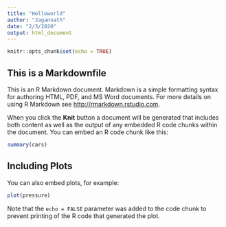```yaml
---
title: "Helloworld"
author: "Jagannath"
date: "2/3/2020"
output: html_document
---
```


```r
knitr::opts_chunk$set(echo = TRUE)
```

## This is a Markdownfile


This is an R Markdown document. Markdown is a simple formatting syntax for authoring HTML, PDF, and MS Word documents. For more details on using R Markdown see <http://rmarkdown.rstudio.com>.

When you click the **Knit** button a document will be generated that includes both content as well as the output of any embedded R code chunks within the document. You can embed an R code chunk like this:

```r
summary(cars)
```

## Including Plots

You can also embed plots, for example:

```r
plot(pressure)
```

Note that the `echo = FALSE` parameter was added to the code chunk to prevent printing of the R code that generated the plot.
